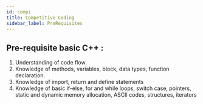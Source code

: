 ```yaml
---
id: compi
title: Competitive Coding
sidebar_label: PreRequisites
---
```


## Pre-requisite basic C++ :

1. Understanding of code flow
2. Knowledge of methods, variables, block, data types, function declaration.
3. Knowledge of import, return and define statements
4. Knowledge of basic if-else, for and while loops, switch case, pointers, static and dynamic memory allocation, ASCII codes, structures, iterators







